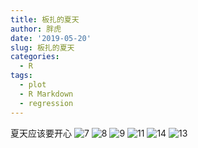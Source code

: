 ```yaml
---
title: 板扎的夏天
author: 胖虎
date: '2019-05-20'
slug: 板扎的夏天
categories:
  - R
tags:
  - plot
  - R Markdown
  - regression
---
```

夏天应该要开心
![7](./content/post/7.jpg)
![8](./content/post/8.jpg)
![9](./content/post/9.jpg)
![11](./content/post/11.jpg)
![14](./content/post/14.jpg)
![13](./content/post/13.jpg)
